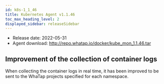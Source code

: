 ```yaml
---
id: k8s-1_1_46
title: Kubernetes Agent v1.1.46
toc_max_heading_level: 2
displayed_sidebar: releaseSidebar
---
```



-   Release date: 2022-05-31
-   Agent download: http://repo.whatap.io/docker/kube_mon_1.1.46.tar

## Improvement of the collection of container logs

When collecting the container logs in real time, it has been improved to be sent to the WhaTap projects specified for each namespace.

